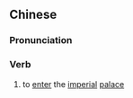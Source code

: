 {{also|入宫}}
==Chinese==
{{zh-forms|s=入宫}}

===Pronunciation===
{{zh-pron
|m=rùgōng
|cat=v
}}

===Verb===
{{zh-verb}}

# {{lb|zh|literary}} to [[enter]] the [[imperial]] [[palace]]
